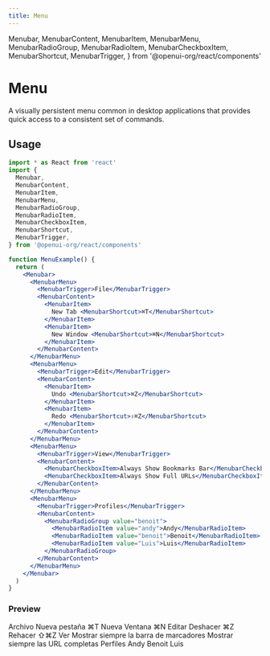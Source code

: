 ```yaml
---
title: Menu
---
```


  Menubar,
  MenubarContent,
  MenubarItem,
  MenubarMenu,
  MenubarRadioGroup,
  MenubarRadioItem,
  MenubarCheckboxItem,
  MenubarShortcut,
  MenubarTrigger,
} from '@openui-org/react/components'

# Menu

A visually persistent menu common in desktop applications that provides quick access to a consistent set of commands.

## Usage

```jsx
import * as React from 'react'
import {
  Menubar,
  MenubarContent,
  MenubarItem,
  MenubarMenu,
  MenubarRadioGroup,
  MenubarRadioItem,
  MenubarCheckboxItem,
  MenubarShortcut,
  MenubarTrigger,
} from '@openui-org/react/components'

function MenuExample() {
  return (
    <Menubar>
      <MenubarMenu>
        <MenubarTrigger>File</MenubarTrigger>
        <MenubarContent>
          <MenubarItem>
            New Tab <MenubarShortcut>⌘T</MenubarShortcut>
          </MenubarItem>
          <MenubarItem>
            New Window <MenubarShortcut>⌘N</MenubarShortcut>
          </MenubarItem>
        </MenubarContent>
      </MenubarMenu>
      <MenubarMenu>
        <MenubarTrigger>Edit</MenubarTrigger>
        <MenubarContent>
          <MenubarItem>
            Undo <MenubarShortcut>⌘Z</MenubarShortcut>
          </MenubarItem>
          <MenubarItem>
            Redo <MenubarShortcut>⇧⌘Z</MenubarShortcut>
          </MenubarItem>
        </MenubarContent>
      </MenubarMenu>
      <MenubarMenu>
        <MenubarTrigger>View</MenubarTrigger>
        <MenubarContent>
          <MenubarCheckboxItem>Always Show Bookmarks Bar</MenubarCheckboxItem>
          <MenubarCheckboxItem>Always Show Full URLs</MenubarCheckboxItem>
        </MenubarContent>
      </MenubarMenu>
      <MenubarMenu>
        <MenubarTrigger>Profiles</MenubarTrigger>
        <MenubarContent>
          <MenubarRadioGroup value="benoit">
            <MenubarRadioItem value="andy">Andy</MenubarRadioItem>
            <MenubarRadioItem value="benoit">Benoit</MenubarRadioItem>
            <MenubarRadioItem value="Luis">Luis</MenubarRadioItem>
          </MenubarRadioGroup>
        </MenubarContent>
      </MenubarMenu>
    </Menubar>
  )
}
```

### Preview

<Preview>
  <Menubar>
    <MenubarMenu>
      <MenubarTrigger>Archivo</MenubarTrigger>
      <MenubarContent>
        <MenubarItem>
          Nueva pestaña <MenubarShortcut>⌘T</MenubarShortcut>
        </MenubarItem>
        <MenubarItem>
          Nueva Ventana <MenubarShortcut>⌘N</MenubarShortcut>
        </MenubarItem>
      </MenubarContent>
    </MenubarMenu>
    <MenubarMenu>
      <MenubarTrigger>Editar</MenubarTrigger>
      <MenubarContent>
        <MenubarItem>
          Deshacer <MenubarShortcut>⌘Z</MenubarShortcut>
        </MenubarItem>
        <MenubarItem>
          Rehacer <MenubarShortcut>⇧⌘Z</MenubarShortcut>
        </MenubarItem>
      </MenubarContent>
    </MenubarMenu>
    <MenubarMenu>
      <MenubarTrigger>Ver</MenubarTrigger>
      <MenubarContent>
        <MenubarCheckboxItem>
          Mostrar siempre la barra de marcadores
        </MenubarCheckboxItem>
        <MenubarCheckboxItem>
          Mostrar siempre las URL completas
        </MenubarCheckboxItem>
      </MenubarContent>
    </MenubarMenu>
    <MenubarMenu>
      <MenubarTrigger>Perfiles</MenubarTrigger>
      <MenubarContent>
        <MenubarRadioGroup value="benoit">
          <MenubarRadioItem value="andy">Andy</MenubarRadioItem>
          <MenubarRadioItem value="benoit">Benoit</MenubarRadioItem>
          <MenubarRadioItem value="Luis">Luis</MenubarRadioItem>
        </MenubarRadioGroup>
      </MenubarContent>
    </MenubarMenu>
  </Menubar>
</Preview>
